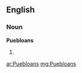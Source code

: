 ==English==

===Noun===
'''Puebloans'''

# {{plural of|[[Puebloan]]}}

[[ar:Puebloans]]
[[mg:Puebloans]]